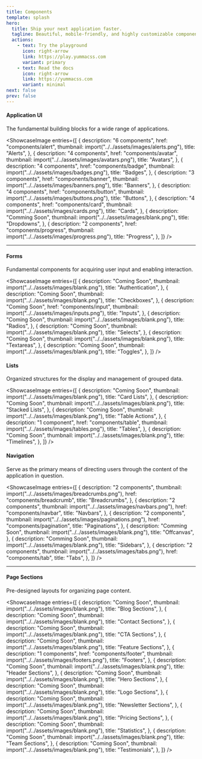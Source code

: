 ```yaml
---
title: Components
template: splash
hero:
  title: Ship your next application faster.
  tagline: Beautiful, mobile-friendly, and highly customizable components for Yumma CSS projects.
  actions:
    - text: Try the playground
      icon: right-arrow
      link: https://play.yummacss.com
      variant: primary
    - text: Read the docs
      icon: right-arrow
      link: https://yummacss.com
      variant: minimal
next: false
prev: false
---
```



#### Application UI

 The fundamental building blocks for a wide range of applications.

<ShowcaseImage
  entries={[
    {
      description: "6 components",
      href: "components/alert",
      thumbnail: import("../../assets/images/alerts.png"),
      title: "Alerts",
    },
    {
      description: "4 components",
      href: "components/avatar",
      thumbnail: import("../../assets/images/avatars.png"),
      title: "Avatars",
    },
    {
      description: "4 components",
      href: "components/badge",
      thumbnail: import("../../assets/images/badges.png"),
      title: "Badges",
    },
    {
      description: "3 components",
      href: "components/banner",
      thumbnail: import("../../assets/images/banners.png"),
      title: "Banners",
    },
    {
      description: "4 components",
      href: "components/button",
      thumbnail: import("../../assets/images/buttons.png"),
      title: "Buttons",
    },
    {
      description: "4 components",
      href: "components/card",
      thumbnail: import("../../assets/images/cards.png"),
      title: "Cards",
    },
    {
      description: "Comming Soon",
      thumbnail: import("../../assets/images/blank.png"),
      title: "Dropdowns",
    },
    {
      description: "2 components",
      href: "components/progress",
      thumbnail: import("../../assets/images/progress.png"),
      title: "Progress",
    },
  ]}
/>

---

#### Forms

Fundamental components for acquiring user input and enabling interaction.

<ShowcaseImage
  entries={[
    {
      description: "Coming Soon",
      thumbnail: import("../../assets/images/blank.png"),
      title: "Authentication",
    },
    {
      description: "Coming Soon",
      thumbnail: import("../../assets/images/blank.png"),
      title: "Checkboxes",
    },
    {
      description: "Coming Soon",
      href: "components/input",
      thumbnail: import("../../assets/images/inputs.png"),
      title: "Inputs",
    },
    {
      description: "Coming Soon",
      thumbnail: import("../../assets/images/blank.png"),
      title: "Radios",
    },
    {
      description: "Coming Soon",
      thumbnail: import("../../assets/images/blank.png"),
      title: "Selects",
    },
    {
      description: "Coming Soon",
      thumbnail: import("../../assets/images/blank.png"),
      title: "Textareas",
    },
    {
      description: "Coming Soon",
      thumbnail: import("../../assets/images/blank.png"),
      title: "Toggles",
    },
  ]}
/>

#### Lists

Organized structures for the display and management of grouped data.

<ShowcaseImage
  entries={[
    {
      description: "Coming Soon",
      thumbnail: import("../../assets/images/blank.png"),
      title: "Card Lists",
    },
    {
      description: "Coming Soon",
      thumbnail: import("../../assets/images/blank.png"),
      title: "Stacked Lists",
    },
    {
      description: "Coming Soon",
      thumbnail: import("../../assets/images/blank.png"),
      title: "Table Actions",
    },
    {
      description: "1 component",
      href: "components/table",
      thumbnail: import("../../assets/images/tables.png"),
      title: "Tables",
    },
    {
      description: "Coming Soon",
      thumbnail: import("../../assets/images/blank.png"),
      title: "Timelines",
    },
  ]}
/>

#### Navigation

Serve as the primary means of directing users through the content of the application in question.

<ShowcaseImage
  entries={[
    {
      description: "2 components",
      thumbnail: import("../../assets/images/breadcrumbs.png"),
      href: "components/breadcrumb",
      title: "Breadcrumbs",
    },
    {
      description: "2 components",
      thumbnail: import("../../assets/images/navbars.png"),
      href: "components/navbar",
      title: "Navbars",
    },
    {
      description: "2 components",
      thumbnail: import("../../assets/images/paginations.png"),
      href: "components/pagination",
      title: "Paginations",
    },
    {
      description: "Comming Soon",
      thumbnail: import("../../assets/images/blank.png"),
      title: "Offcanvas",
    },
    {
      description: "Comming Soon",
      thumbnail: import("../../assets/images/blank.png"),
      title: "Sidebars",
    },
    {
      description: "2 components",
      thumbnail: import("../../assets/images/tabs.png"),
      href: "components/tab",
      title: "Tabs",
    },
  ]}
/>

---

#### Page Sections

Pre-designed layouts for organizing page content.

<ShowcaseImage
  entries={[
    {
      description: "Coming Soon",
      thumbnail: import("../../assets/images/blank.png"),
      title: "Blog Sections",
    },
    {
      description: "Coming Soon",
      thumbnail: import("../../assets/images/blank.png"),
      title: "Contact Sections",
    },
    {
      description: "Coming Soon",
      thumbnail: import("../../assets/images/blank.png"),
      title: "CTA Sections",
    },
    {
      description: "Coming Soon",
      thumbnail: import("../../assets/images/blank.png"),
      title: "Feature Sections",
    },
    {
      description: "1 components",
      href: "components/footer",
      thumbnail: import("../../assets/images/footers.png"),
      title: "Footers",
    },
    {
      description: "Coming Soon",
      thumbnail: import("../../assets/images/blank.png"),
      title: "Header Sections",
    },
    {
      description: "Coming Soon",
      thumbnail: import("../../assets/images/blank.png"),
      title: "Hero Sections",
    },
    {
      description: "Coming Soon",
      thumbnail: import("../../assets/images/blank.png"),
      title: "Logo Sections",
    },
    {
      description: "Coming Soon",
      thumbnail: import("../../assets/images/blank.png"),
      title: "Newsletter Sections",
    },
    {
      description: "Coming Soon",
      thumbnail: import("../../assets/images/blank.png"),
      title: "Pricing Sections",
    },
    {
      description: "Coming Soon",
      thumbnail: import("../../assets/images/blank.png"),
      title: "Statistics",
    },
    {
      description: "Coming Soon",
      thumbnail: import("../../assets/images/blank.png"),
      title: "Team Sections",
    },
    {
      description: "Coming Soon",
      thumbnail: import("../../assets/images/blank.png"),
      title: "Testimonials",
    },
  ]}
/>
